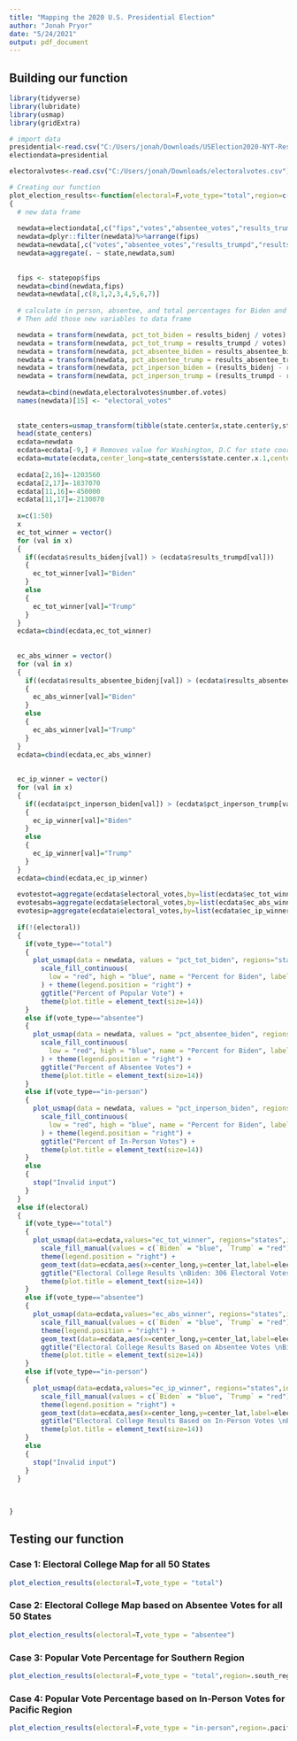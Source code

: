 ---
title: "Mapping the 2020 U.S. Presidential Election"
author: "Jonah Pryor"
date: "5/24/2021"
output: pdf_document
---
## Building our function
```{r}
library(tidyverse)
library(lubridate)
library(usmap)
library(gridExtra)

# import data
presidential<-read.csv("C:/Users/jonah/Downloads/USElection2020-NYT-Results-master/USElection2020-NYT-Results-master/data/latest/presidential.csv")
electiondata=presidential

electoralvotes<-read.csv("C:/Users/jonah/Downloads/electoralvotes.csv")

# Creating our function
plot_election_results<-function(electoral=F,vote_type="total",region=c()) # default arguments
{
  # new data frame
  
  newdata=electiondata[,c("fips","votes","absentee_votes","results_trumpd","results_bidenj","results_absentee_trumpd","results_absentee_bidenj","state")]
  newdata=dplyr::filter(newdata)%>%arrange(fips)
  newdata=newdata[,c("votes","absentee_votes","results_trumpd","results_bidenj","results_absentee_trumpd","results_absentee_bidenj","state")]
  newdata=aggregate(. ~ state,newdata,sum)
  
  
  fips <- statepop$fips
  newdata=cbind(newdata,fips)
  newdata=newdata[,c(8,1,2,3,4,5,6,7)]
  
  # calculate in person, absentee, and total percentages for Biden and Trump, respectively
  # Then add those new variables to data frame

  newdata = transform(newdata, pct_tot_biden = results_bidenj / votes)
  newdata = transform(newdata, pct_tot_trump = results_trumpd / votes)
  newdata = transform(newdata, pct_absentee_biden = results_absentee_bidenj / absentee_votes)
  newdata = transform(newdata, pct_absentee_trump = results_absentee_trumpd / absentee_votes)
  newdata = transform(newdata, pct_inperson_biden = (results_bidenj - results_absentee_bidenj) / (votes - absentee_votes))
  newdata = transform(newdata, pct_inperson_trump = (results_trumpd - results_absentee_trumpd) / (votes - absentee_votes))
  
  newdata=cbind(newdata,electoralvotes$number.of.votes)
  names(newdata)[15] <- "electoral_votes"
  
  
  state_centers=usmap_transform(tibble(state.center$x,state.center$y,state.name))
  head(state_centers)
  ecdata=newdata
  ecdata=ecdata[-9,] # Removes value for Washington, D.C for state coordinate purposes
  ecdata=mutate(ecdata,center_long=state_centers$state.center.x.1,center_lat=state_centers$state.center.y.1)
  
  ecdata[2,16]=-1203560
  ecdata[2,17]=-1837070
  ecdata[11,16]=-450000
  ecdata[11,17]=-2130070
  
  x=c(1:50)
  x
  ec_tot_winner = vector()
  for (val in x)
  {
    if((ecdata$results_bidenj[val]) > (ecdata$results_trumpd[val]))
    {
      ec_tot_winner[val]="Biden"
    }
    else
    {
      ec_tot_winner[val]="Trump"
    }
  }
  ecdata=cbind(ecdata,ec_tot_winner)
  
  
  ec_abs_winner = vector()
  for (val in x)
  {
    if((ecdata$results_absentee_bidenj[val]) > (ecdata$results_absentee_trumpd[val]))
    {
      ec_abs_winner[val]="Biden"
    }
    else
    {
      ec_abs_winner[val]="Trump"
    }
  }
  ecdata=cbind(ecdata,ec_abs_winner)
  
  
  ec_ip_winner = vector()
  for (val in x)
  {
    if((ecdata$pct_inperson_biden[val]) > (ecdata$pct_inperson_trump[val]))
    {
      ec_ip_winner[val]="Biden"
    }
    else
    {
      ec_ip_winner[val]="Trump"
    }
  }
  ecdata=cbind(ecdata,ec_ip_winner)
  
  evotestot=aggregate(ecdata$electoral_votes,by=list(ecdata$ec_tot_winner),FUN=sum)
  evotesabs=aggregate(ecdata$electoral_votes,by=list(ecdata$ec_abs_winner),FUN=sum)
  evotesip=aggregate(ecdata$electoral_votes,by=list(ecdata$ec_ip_winner),FUN=sum)
  
  if(!(electoral))
  {
    if(vote_type=="total")
    {
      plot_usmap(data = newdata, values = "pct_tot_biden", regions="states", include=region) + 
        scale_fill_continuous(
          low = "red", high = "blue", name = "Percent for Biden", label = scales::comma
        ) + theme(legend.position = "right") +
        ggtitle("Percent of Popular Vote") +
        theme(plot.title = element_text(size=14))
    }
    else if(vote_type=="absentee")
    {
      plot_usmap(data = newdata, values = "pct_absentee_biden", regions="states", include=region) + 
        scale_fill_continuous(
          low = "red", high = "blue", name = "Percent for Biden", label = scales::comma
        ) + theme(legend.position = "right") +
        ggtitle("Percent of Absentee Votes") +
        theme(plot.title = element_text(size=14))
    }
    else if(vote_type=="in-person")
    {
      plot_usmap(data = newdata, values = "pct_inperson_biden", regions="states", include=region) + 
        scale_fill_continuous(
          low = "red", high = "blue", name = "Percent for Biden", label = scales::comma
        ) + theme(legend.position = "right") +
        ggtitle("Percent of In-Person Votes") +
        theme(plot.title = element_text(size=14))
    }
    else
    {
      stop("Invalid input")
    }
  }  
  else if(electoral)
  {
    if(vote_type=="total")
    {
      plot_usmap(data=ecdata,values="ec_tot_winner", regions="states",include=region) +
        scale_fill_manual(values = c(`Biden` = "blue", `Trump` = "red"), name = "Candidate",labels=c("Biden", "Trump"))+
        theme(legend.position = "right") +
        geom_text(data=ecdata,aes(x=center_long,y=center_lat,label=electoral_votes)) +
        ggtitle("Electoral College Results \nBiden: 306 Electoral Votes \nTrump: 232 Electoral Votes") +
        theme(plot.title = element_text(size=14))
    }
    else if(vote_type=="absentee")
    {
      plot_usmap(data=ecdata,values="ec_abs_winner", regions="states",include=region) +
        scale_fill_manual(values = c(`Biden` = "blue", `Trump` = "red"), name = "Candidate",labels=c("Biden", "Trump"))+
        theme(legend.position = "right") +
        geom_text(data=ecdata,aes(x=center_long,y=center_lat,label=electoral_votes)) +
        ggtitle("Electoral College Results Based on Absentee Votes \nBiden: 354 Electoral Votes \nTrump: 184 Electoral Votes") +
        theme(plot.title = element_text(size=14))
    }
    else if(vote_type=="in-person")
    {
      plot_usmap(data=ecdata,values="ec_ip_winner", regions="states",include=region) +
        scale_fill_manual(values = c(`Biden` = "blue", `Trump` = "red"), name = "Candidate",labels=c("Biden", "Trump"))+
        theme(legend.position = "right") +
        geom_text(data=ecdata,aes(x=center_long,y=center_lat,label=electoral_votes)) +
        ggtitle("Electoral College Results Based on In-Person Votes \nBiden: 230 Electoral Votes \nTrump: 308 Electoral Votes") +
        theme(plot.title = element_text(size=14))
    }
    else
    {
      stop("Invalid input")
    }
  }
  
  
  
}  

```
## Testing our function

### Case 1: Electoral College Map for all 50 States
```{r}
plot_election_results(electoral=T,vote_type = "total")

```
### Case 2: Electoral College Map based on Absentee Votes for all 50 States
```{r}
plot_election_results(electoral=T,vote_type = "absentee")

```
### Case 3: Popular Vote Percentage for Southern Region
```{r}
plot_election_results(electoral=F,vote_type = "total",region=.south_region)

```
### Case 4: Popular Vote Percentage based on In-Person Votes for Pacific Region
```{r}
plot_election_results(electoral=F,vote_type = "in-person",region=.pacific)

```

